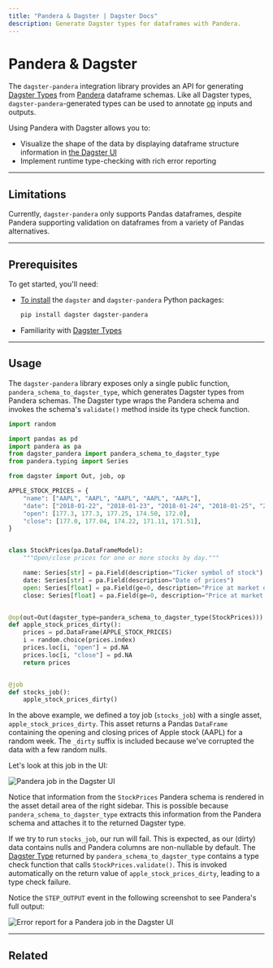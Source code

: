 ```yaml
---
title: "Pandera & Dagster | Dagster Docs"
description: Generate Dagster types for dataframes with Pandera.
---
```


# Pandera & Dagster

The `dagster-pandera` integration library provides an API for generating [Dagster Types](/concepts/types) from [Pandera](https://github.com/pandera-dev/pandera) dataframe schemas. Like all Dagster types, `dagster-pandera`-generated types can be used to annotate [op](/concepts/ops-jobs-graphs/ops) inputs and outputs.

Using Pandera with Dagster allows you to:

- Visualize the shape of the data by displaying dataframe structure information in [the Dagster UI](/concepts/webserver/ui)
- Implement runtime type-checking with rich error reporting

---

## Limitations

Currently, `dagster-pandera` only supports Pandas dataframes, despite Pandera supporting validation on dataframes from a variety of Pandas alternatives.

---

## Prerequisites

To get started, you'll need:

- [To install](/getting-started/install) the `dagster` and `dagster-pandera` Python packages:

  ```bash
  pip install dagster dagster-pandera
  ```

- Familiarity with [Dagster Types](/concepts/types)

---

## Usage

The `dagster-pandera` library exposes only a single public function, `pandera_schema_to_dagster_type`, which generates Dagster types from Pandera schemas. The Dagster type wraps the Pandera schema and invokes the schema's `validate()` method inside its type check function.

```python file=/integrations/pandera/example.py
import random

import pandas as pd
import pandera as pa
from dagster_pandera import pandera_schema_to_dagster_type
from pandera.typing import Series

from dagster import Out, job, op

APPLE_STOCK_PRICES = {
    "name": ["AAPL", "AAPL", "AAPL", "AAPL", "AAPL"],
    "date": ["2018-01-22", "2018-01-23", "2018-01-24", "2018-01-25", "2018-01-26"],
    "open": [177.3, 177.3, 177.25, 174.50, 172.0],
    "close": [177.0, 177.04, 174.22, 171.11, 171.51],
}


class StockPrices(pa.DataFrameModel):
    """Open/close prices for one or more stocks by day."""

    name: Series[str] = pa.Field(description="Ticker symbol of stock")
    date: Series[str] = pa.Field(description="Date of prices")
    open: Series[float] = pa.Field(ge=0, description="Price at market open")
    close: Series[float] = pa.Field(ge=0, description="Price at market close")


@op(out=Out(dagster_type=pandera_schema_to_dagster_type(StockPrices)))
def apple_stock_prices_dirty():
    prices = pd.DataFrame(APPLE_STOCK_PRICES)
    i = random.choice(prices.index)
    prices.loc[i, "open"] = pd.NA
    prices.loc[i, "close"] = pd.NA
    return prices


@job
def stocks_job():
    apple_stock_prices_dirty()
```

In the above example, we defined a toy job (`stocks_job`) with a single asset, `apple_stock_prices_dirty`. This asset returns a Pandas `DataFrame` containing the opening and closing prices of Apple stock (AAPL) for a random week. The `_dirty` suffix is included because we've corrupted the data with a few random nulls.

Let's look at this job in the UI:

<Image
alt="Pandera job in the Dagster UI"
src="/images/guides/dagster_pandera/schema.png"
width={2662}
height={1748}
/>

Notice that information from the `StockPrices` Pandera schema is rendered in the asset detail area of the right sidebar. This is possible because `pandera_schema_to_dagster_type` extracts this information from the Pandera schema and attaches it to the returned Dagster type.

If we try to run `stocks_job`, our run will fail. This is expected, as our (dirty) data contains nulls and Pandera columns are non-nullable by default. The [Dagster Type](/concepts/types) returned by `pandera_schema_to_dagster_type` contains a type check function that calls `StockPrices.validate()`. This is invoked automatically on the return value of `apple_stock_prices_dirty`, leading to a type check failure.

Notice the `STEP_OUTPUT` event in the following screenshot to see Pandera's full output:

<Image
alt="Error report for a Pandera job in the Dagster UI"
src="/images/guides/dagster_pandera/error-report.png"
width={2662}
height={1748}
/>

---

## Related

<ArticleList>
  <ArticleListItem
    title="Dagster Types"
    href="/concepts/types"
  ></ArticleListItem>
  <ArticleListItem
    title="Dagster Integrations"
    href="/integrations"
  ></ArticleListItem>
</ArticleList>
